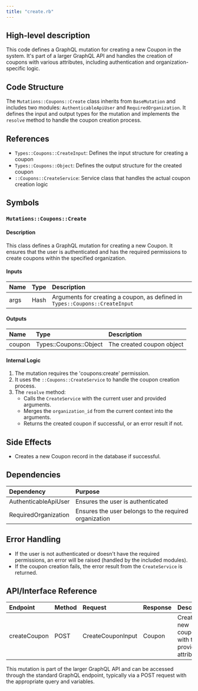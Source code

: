 ```yaml
---
title: "create.rb"
---
```


## High-level description
This code defines a GraphQL mutation for creating a new Coupon in the system. It's part of a larger GraphQL API and handles the creation of coupons with various attributes, including authentication and organization-specific logic.

## Code Structure
The `Mutations::Coupons::Create` class inherits from `BaseMutation` and includes two modules: `AuthenticableApiUser` and `RequiredOrganization`. It defines the input and output types for the mutation and implements the `resolve` method to handle the coupon creation process.

## References
- `Types::Coupons::CreateInput`: Defines the input structure for creating a coupon
- `Types::Coupons::Object`: Defines the output structure for the created coupon
- `::Coupons::CreateService`: Service class that handles the actual coupon creation logic

## Symbols

### `Mutations::Coupons::Create`
#### Description
This class defines a GraphQL mutation for creating a new Coupon. It ensures that the user is authenticated and has the required permissions to create coupons within the specified organization.

#### Inputs
| Name | Type | Description |
|:-----|:-----|:------------|
| args | Hash | Arguments for creating a coupon, as defined in `Types::Coupons::CreateInput` |

#### Outputs
| Name | Type | Description |
|:-----|:-----|:------------|
| coupon | Types::Coupons::Object | The created coupon object |

#### Internal Logic
1. The mutation requires the 'coupons:create' permission.
2. It uses the `::Coupons::CreateService` to handle the coupon creation process.
3. The `resolve` method:
   - Calls the `CreateService` with the current user and provided arguments.
   - Merges the `organization_id` from the current context into the arguments.
   - Returns the created coupon if successful, or an error result if not.

## Side Effects
- Creates a new Coupon record in the database if successful.

## Dependencies
| Dependency | Purpose |
|:-----------|:--------|
| AuthenticableApiUser | Ensures the user is authenticated |
| RequiredOrganization | Ensures the user belongs to the required organization |

## Error Handling
- If the user is not authenticated or doesn't have the required permissions, an error will be raised (handled by the included modules).
- If the coupon creation fails, the error result from the `CreateService` is returned.

## API/Interface Reference
| Endpoint | Method | Request | Response | Description |
|:---------|:-------|:--------|:---------|:------------|
| createCoupon | POST | CreateCouponInput | Coupon | Creates a new coupon with the provided attributes |

This mutation is part of the larger GraphQL API and can be accessed through the standard GraphQL endpoint, typically via a POST request with the appropriate query and variables.